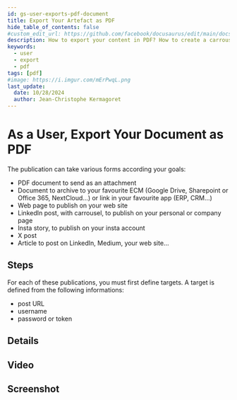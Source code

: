 ```yaml
---
id: gs-user-exports-pdf-document
title: Export Your Artefact as PDF
hide_table_of_contents: false
#custom_edit_url: https://github.com/facebook/docusaurus/edit/main/docs/api-doc-markdown.md
description: How to export your content in PDF? How to create a carrousel?
keywords:
  - user
  - export
  - pdf
tags: [pdf]
#image: https://i.imgur.com/mErPwqL.png
last_update:
  date: 10/28/2024
  author: Jean-Christophe Kermagoret
---
```


# As a User, Export Your Document as PDF

The publication can take various forms according your goals:
* PDF document to send as an attachment
* Document to archive to your favourite ECM (Google Drive, Sharepoint or Office 365, NextCloud...) or link in your favourite app (ERP, CRM...)
* Web page to publish on your web site
* LinkedIn post, with carrousel, to publish on your personal or company page
* Insta story, to publish on your insta account
* X post
* Article to post on LinkedIn, Medium, your web site...

## Steps

For each of these publications, you must first define targets. A target is defined from the following informations:
* post URL
* username
* password or token

## Details



## Video


## Screenshot

